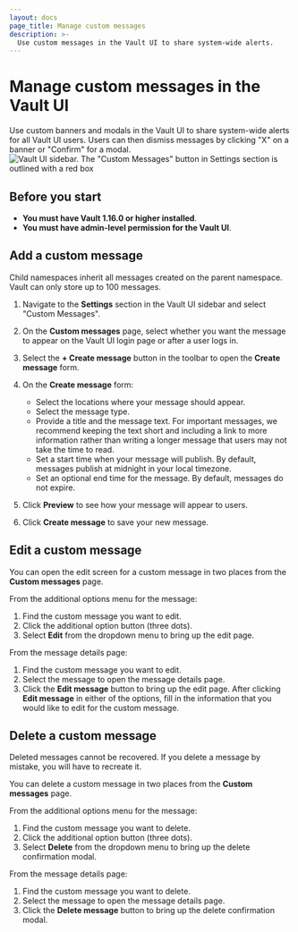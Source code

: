 ```yaml
---
layout: docs
page_title: Manage custom messages
description: >-
  Use custom messages in the Vault UI to share system-wide alerts.
---
```


# Manage custom messages in the Vault UI

Use custom banners and modals in the Vault UI to share system-wide alerts for all Vault UI users. Users can then dismiss messages by clicking "X" on a banner or "Confirm" for a modal.
![Vault UI sidebar. The "Custom Messages" button in Settings section is outlined with a red box](/img/custom-messages-sidebar.png)

## Before you start

- **You must have Vault 1.16.0 or higher installed**.
- **You must have admin-level permission for the Vault UI**.

## Add a custom message

<Note title="Messages are inheritable">
  Child namespaces inherit all messages created on the parent namespace.
</Note>
<Note title="Messages have a maximum limit of 100">
  Vault can only store up to 100 messages.
</Note>

1. Navigate to the **Settings** section in the Vault UI sidebar and select "Custom
   Messages".

2. On the **Custom messages** page, select whether you want the message
   to appear on the Vault UI login page or after a user logs in.

3. Select the **+ Create message** button in the toolbar to open the **Create message** form.

4. On the **Create message** form:

   - Select the locations where your message should appear.
   - Select the message type.
   - Provide a title and the message text. For important messages, we recommend
     keeping the text short and including a link to more information rather
     than writing a longer message that users may not take the time to read.
   - Set a start time when your message will publish. By default, messages
     publish at midnight in your local timezone.
   - Set an optional end time for the message. By default, messages do not
     expire.

5. Click **Preview** to see how your message will appear to users.

6. Click **Create message** to save your new message.

## Edit a custom message

You can open the edit screen for a custom message in two places from the **Custom messages** page.

From the additional options menu for the message:

1. Find the custom message you want to edit.
2. Click the additional option button (three dots).
3. Select **Edit** from the dropdown menu to bring up the edit page.

From the message details page:

1. Find the custom message you want to edit.
2. Select the message to open the message details page.
3. Click the **Edit message** button to bring up the edit page.
   After clicking **Edit message** in either of the options, fill in the information that you would like to edit for the custom message.

## Delete a custom message

<Warning title="Message deletion is permanent">
  Deleted messages cannot be recovered. If you delete a message by mistake, you
  will have to recreate it.
</Warning>

You can delete a custom message in two places from the **Custom messages** page.

From the additional options menu for the message:

1. Find the custom message you want to delete.
2. Click the additional option button (three dots).
3. Select **Delete** from the dropdown menu to bring up the delete confirmation modal.

From the message details page:

1. Find the custom message you want to delete.
2. Select the message to open the message details page.
3. Click the **Delete message** button to bring up the delete confirmation modal.
